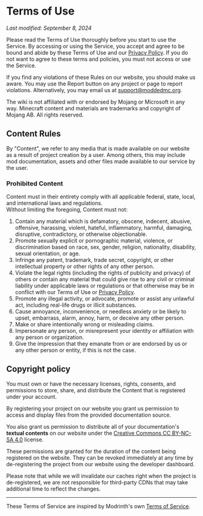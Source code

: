 # Terms of Use

*Last modified: September 8, 2024*

Please read the Terms of Use thoroughly before you start to use the Service.
By accessing or using the Service, you accept and agree to be bound and abide by these Terms of Use and our
[Privacy Policy](./privacy).
If you do not want to agree to these terms and policies, you must not access or use the Service.

If you find any violations of these Rules on our website, you should make us aware.
You may use the Report button on any project or page to report violations. Alternatively, you may email us at
[support@moddedmc.org](mailto:support@moddedmc.org).

The wiki is not affiliated with or endorsed by Mojang or Microsoft in any way.
Minecraft content and materials are trademarks and copyright of Mojang AB. All rights reserved.

## Content Rules

By "Content", we refer to any media that is made available on our website as a result of project creation by a user.
Among others, this may include mod documentation, assets and other files made available to our service by the user.

### Prohibited Content

Content must in their entirety comply with all applicable federal, state, local, and international laws and regulations.  
Without limiting the foregoing, Content must not:

1. Contain any material which is defamatory, obscene, indecent, abusive, offensive, harassing, violent, hateful,
inflammatory, harmful, damaging, disruptive, contradictory, or otherwise objectionable.
2. Promote sexually explicit or pornographic material, violence, or discrimination based on race, sex, gender, religion,
nationality, disability, sexual orientation, or age.
3. Infringe any patent, trademark, trade secret, copyright, or other intellectual property or other rights of any
other person.
4. Violate the legal rights (including the rights of publicity and privacy) of others or contain any material that
could give rise to any civil or criminal liability under applicable laws or regulations or that otherwise may be in
conflict with our Terms of Use or [Privacy Policy](./privacy).
5. Promote any illegal activity, or advocate, promote or assist any unlawful act, including real-life drugs or
illicit substances.
6. Cause annoyance, inconvenience, or needless anxiety or be likely to upset, embarrass, alarm, annoy, harm, or
deceive any other person.
7. Make or share intentionally wrong or misleading claims.
8. Impersonate any person, or misrepresent your identity or affiliation with any person or organization.
9. Give the impression that they emanate from or are endorsed by us or any other person or entity,
if this is not the case.

## Copyright policy

You must own or have the necessary licenses, rights, consents, and permissions to store, share,
and distribute the Content that is registered under your account.

By registering your project on our website you grant us permission to access and display files from the provided
documentation source.

You also grant us permission to distribute all of your documentation's **textual contents** on our website
under the [Creative Commons CC BY-NC-SA 4.0](https://creativecommons.org/licenses/by-nc-sa/4.0/) license.

These permissions are granted for the duration of the content being registered on the website. They can be revoked
immediately at any time by de-registering the project from our website using the developer dashboard.

Please note that while we will invalidate our caches right when the project is de-registered,
we are not responsible for third-party CDNs that may take additional time to reflect the changes.

---

These Terms of Service are inspired by Modrinth's own [Terms of Service](https://modrinth.com/legal/terms).